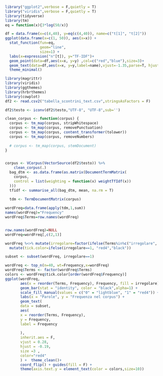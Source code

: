 ```r
library("ggplot2",verbose = F,quietly = T)
library("viridis",verbose = F,quietly = T)
library(tidyverse)
library(tm)
eq = function(x){3*log(50/x)}

df = data.frame(x=c(4,40), y=eq(c(4,40)), name=c("t[1]", "t[2]"))
ggplot(data.frame(x=c(1, 50)), aes(x=x)) + 
  stat_function(fun=eq, 
                geom="line",
                size=1) +
  labs(x=expression("n"[t]), y="TF-IDF")+
  geom_point(data=df,aes(x=x, y=y) ,col=c("red","blue"),size=3)+
  geom_text(data=df,aes(x=x, y=y,label=name),vjust=-1.35,parse=T, hjust=-.13)+
  theme_minimal()


```





```r
library(magrittr)
library(viridis)
library(ggthemes)
library(hrbrthemes)
library(cowplot)
df2 <- read.csv2("tabella_scontrini_text.csv",stringsAsFactors = F)

df2$testo <- iconv(df2$testo,"UTF-8", "UTF-8",sub='')

clean_corpus <- function(corpus) {
  corpus <- tm_map(corpus, stripWhitespace)
  corpus <- tm_map(corpus, removePunctuation)
  corpus <- tm_map(corpus, content_transformer(tolower))
  corpus <- tm_map(corpus, removeNumbers)
  
  # corpus <- tm_map(corpus, stemDocument)
}


corpus <- VCorpus(VectorSource(df2$testo)) %>%
    clean_corpus(.)
  bag_dtm <- as.data.frame(as.matrix(DocumentTermMatrix(
    corpus,
    control = list(weighting = function(x) weightTfIdf(x))
  )))
  tfidf <- summarise_all(bag_dtm, mean, na.rm = T)

  tdm <- TermDocumentMatrix(corpus)
  
wordFreq=data.frame(apply(tdm,1,sum))
names(wordFreq)="Frequency"
wordFreq$Terms=row.names(wordFreq)


row.names(wordFreq)=NULL
wordFreq=wordFreq[,c(2,1)]

wordFreq %<>% mutate(irregolare=factor(ifelse(Terms%in%c("irregolare", "allarme", "scollegato", "otturato"),yes = 1,no = 0))) %>% 
  mutate(tick.color=ifelse(irregolare==1, "red4","black"))

subset <- subset(wordFreq, irregolare==1)

wordFreq <- top_n(n=40, wt=Frequency,x=wordFreq)
wordFreq$Terms <- factor(wordFreq$Terms)
colors <- wordFreq$tick.color[order(wordFreq$Frequency)]
ggplot(wordFreq,
       aes(x = reorder(Terms, Frequency), Frequency, fill = irregolare)) +
       geom_bar(stat = "identity", color = "black",alpha=1) +
       scale_fill_manual(values = c("0" = "lightblue", "1" = "red4")) +
       labs(x = "Parole", y = "Frequenza nel corpus") +
       geom_text(
       data = subset,
       aes(
       x = reorder(Terms, Frequency),
       y = Frequency,
       label = Frequency
       
       ),
       inherit.aes = F,
       vjust = 0.28,
       hjust = -0.19,
       size =3 ,
       color="red4"
       ) +  theme_clean()+
       coord_flip() + guides(fill = F) +
       theme(axis.text.y = element_text(color = colors,size=10))
```


